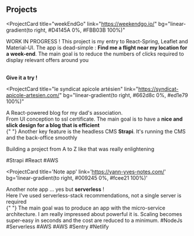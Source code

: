 ## Projects

<ProjectCard
  title="weekEndGo"
  link="https://weekendgo.io/"
  bg="linear-gradient(to right, #D4145A 0%, #FBB03B 100%)"
>
WORK IN PROGRESS !
  This project is my entry to React-Spring, Leaflet and Material-UI.
The app is dead-simple : <strong>Find me a flight near my location for a week-end</strong>.
The main goal is to reduce the numbers of clicks required to display relevant offers around you <br />
<br />

<strong>Give it a try !</strong>

</ProjectCard>

<ProjectCard
  title="le syndicat apicole artésien"
  link="https://syndicat-apicole-artesien.com/"
  bg="linear-gradient(to right, #662d8c 0%, #ed1e79 100%)"
>
  A React-powered blog for my dad's association.<br /> From UI conception to ssl
  certificate. The main goal is to have a <strong>nice and slick design for a blog that is efficient </strong> <br />{" "}
  Another key feature is the headless CMS <strong>Strapi</strong>. It's running the CMS and the back-office smoothly <br />

Building a project from A to Z like that was really enlightening

#Strapi #React #AWS

</ProjectCard>

<ProjectCard
  title='Note app'
  link='https://yann-yves-notes.com/'
  bg='linear-gradient(to right, #009245 0%, #fcee21 100%)'
>
  Another note app ... yes but <strong>serverless</strong> ! <br /> Here I've
  used serverless-stack recommendations, not a single server is required <br />{" "}
  The main goal was to produce an app with the micro-service architecture. I am
  really impressed about powerful it is. Scaling becomes super-easy in seconds
  and the cost are reduced to a minimum. #NodeJs #Serverless #AWS #AWS #Sentry
  #Netlify
</ProjectCard>
